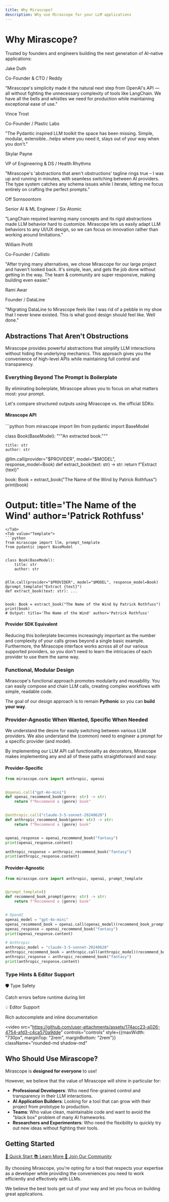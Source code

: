 ```yaml
---
title: Why Mirascope?
description: Why use Mirascope for your LLM applications
---
```


# Why Mirascope?

Trusted by founders and engineers building the next generation of AI-native applications:

<div className="grid grid-cols-1 md:grid-cols-2 gap-6 mt-6">
  <div className="border rounded-md p-4 bg-muted">
    <p className="font-bold">Jake Duth</p>
    <p className="text-sm text-muted-foreground">Co-Founder & CTO / Reddy</p>
    <p className="mt-2 italic">"Mirascope's simplicity made it the natural next step from OpenAI's API — all without fighting the unnecessary complexity of tools like LangChain. We have all the bells and whistles we need for production while maintaining exceptional ease of use."</p>
  </div>
  
  <div className="border rounded-md p-4 bg-muted">
    <p className="font-bold">Vince Trost</p>
    <p className="text-sm text-muted-foreground">Co-Founder / Plastic Labs</p>
    <p className="mt-2 italic">"The Pydantic inspired LLM toolkit the space has been missing. Simple, modular, extensible...helps where you need it, stays out of your way when you don't."</p>
  </div>

  <div className="border rounded-md p-4 bg-muted">
    <p className="font-bold">Skylar Payne</p>
    <p className="text-sm text-muted-foreground">VP of Engineering & DS / Health Rhythms</p>
    <p className="mt-2 italic">"Mirascope's 'abstractions that aren't obstructions' tagline rings true – I was up and running in minutes, with seamless switching between AI providers. The type system catches any schema issues while I iterate, letting me focus entirely on crafting the perfect prompts."</p>
  </div>

  <div className="border rounded-md p-4 bg-muted">
    <p className="font-bold">Off Sornsoontorn</p>
    <p className="text-sm text-muted-foreground">Senior AI & ML Engineer / Six Atomic</p>
    <p className="mt-2 italic">"LangChain required learning many concepts and its rigid abstractions made LLM behavior hard to customize. Mirascope lets us easily adapt LLM behaviors to any UI/UX design, so we can focus on innovation rather than working around limitations."</p>
  </div>

  <div className="border rounded-md p-4 bg-muted">
    <p className="font-bold">William Profit</p>
    <p className="text-sm text-muted-foreground">Co-Founder / Callisto</p>
    <p className="mt-2 italic">"After trying many alternatives, we chose Mirascope for our large project and haven't looked back. It's simple, lean, and gets the job done without getting in the way. The team & community are super responsive, making building even easier."</p>
  </div>

  <div className="border rounded-md p-4 bg-muted">
    <p className="font-bold">Rami Awar</p>
    <p className="text-sm text-muted-foreground">Founder / DataLine</p>
    <p className="mt-2 italic">"Migrating DataLine to Mirascope feels like I was rid of a pebble in my shoe that I never knew existed. This is what good design should feel like. Well done."</p>
  </div>
</div>

## Abstractions That Aren't Obstructions

Mirascope provides powerful abstractions that simplify LLM interactions without hiding the underlying mechanics. This approach gives you the convenience of high-level APIs while maintaining full control and transparency.

### Everything Beyond The Prompt Is Boilerplate

By eliminating boilerplate, Mirascope allows you to focus on what matters most: your prompt.

Let's compare structured outputs using Mirascope vs. the official SDKs:

#### Mirascope API

<TabbedSection showLogo={true}>
<Tab value="Messages">
```python
from mirascope import llm
from pydantic import BaseModel


class Book(BaseModel):
    """An extracted book."""
 
    title: str
    author: str


@llm.call(provider="$PROVIDER", model="$MODEL", response_model=Book)
def extract_book(text: str) -> str:
    return f"Extract {text}"


book: Book = extract_book("The Name of the Wind by Patrick Rothfuss")
print(book)
# Output: title='The Name of the Wind' author='Patrick Rothfuss'
```
</Tab>
<Tab value="Template">
```python
from mirascope import llm, prompt_template
from pydantic import BaseModel


class Book(BaseModel):
    title: str
    author: str


@llm.call(provider="$PROVIDER", model="$MODEL", response_model=Book)
@prompt_template("Extract {text}")
def extract_book(text: str): ...


book: Book = extract_book("The Name of the Wind by Patrick Rothfuss")
print(book)
# Output: title='The Name of the Wind' author='Patrick Rothfuss'
```
</Tab>
</TabbedSection>

#### Provider SDK Equivalent

<ProviderCodeBlock 
  examplePath="mirascope/getting-started/quickstart"
  collapsible={false}
  headerText="Official SDK"
/>

Reducing this boilerplate becomes increasingly important as the number and complexity of your calls grows beyond a single basic example. Furthermore, the Mirascope interface works across all of our various supported providers, so you don't need to learn the intricacies of each provider to use them the same way.

### Functional, Modular Design

Mirascope's functional approach promotes modularity and reusability. You can easily compose and chain LLM calls, creating complex workflows with simple, readable code.

The goal of our design approach is to remain **Pythonic** so you can **build your way**.

### Provider-Agnostic When Wanted, Specific When Needed

We understand the desire for easily switching between various LLM providers. We also understand the (common) need to engineer a prompt for a specific provider (and model).

By implementing our LLM API call functionality as decorators, Mirascope makes implementing any and all of these paths straightforward and easy:

#### Provider-Specific

```python
from mirascope.core import anthropic, openai


@openai.call("gpt-4o-mini")
def openai_recommend_book(genre: str) -> str:
    return f"Recommend a {genre} book"


@anthropic.call("claude-3-5-sonnet-20240620")
def anthropic_recommend_book(genre: str) -> str:
    return f"Recommend a {genre} book"


openai_response = openai_recommend_book("fantasy")
print(openai_response.content)

anthropic_response = anthropic_recommend_book("fantasy")
print(anthropic_response.content)
```

#### Provider-Agnostic

```python
from mirascope.core import anthropic, openai, prompt_template


@prompt_template()
def recommend_book_prompt(genre: str) -> str:
    return f"Recommend a {genre} book"


# OpenAI
openai_model = "gpt-4o-mini"
openai_recommend_book = openai.call(openai_model)(recommend_book_prompt)
openai_response = openai_recommend_book("fantasy")
print(openai_response.content)

# Anthropic
anthropic_model = "claude-3-5-sonnet-20240620"
anthropic_recommend_book = anthropic.call(anthropic_model)(recommend_book_prompt)
anthropic_response = anthropic_recommend_book("fantasy")
print(anthropic_response.content)
```

### Type Hints & Editor Support

<div className="grid grid-cols-1 md:grid-cols-2 gap-4 mt-4">
  <div className="border rounded-md p-4 bg-muted">
    <p className="font-bold">🛡️ Type Safety</p>
    <p>Catch errors before runtime during lint</p>
  </div>
  
  <div className="border rounded-md p-4 bg-muted">
    <p className="font-bold">💡 Editor Support</p>
    <p>Rich autocomplete and inline documentation</p>
  </div>
</div>

<video 
  src="https://github.com/user-attachments/assets/174acc23-a026-4754-afd3-c4ca570a9dde" 
  controls="controls" 
  style={{maxWidth: "730px", marginTop: "2rem", marginBottom: "2rem"}}
  className="rounded-md shadow-md"
></video>

## Who Should Use Mirascope?

Mirascope is **designed for everyone** to use!

However, we believe that the value of Mirascope will shine in particular for:

- **Professional Developers**: Who need fine-grained control and transparency in their LLM interactions.
- **AI Application Builders**: Looking for a tool that can grow with their project from prototype to production.
- **Teams**: Who value clean, maintainable code and want to avoid the "black box" problem of many AI frameworks.
- **Researchers and Experimenters**: Who need the flexibility to quickly try out new ideas without fighting their tools.

## Getting Started

<div className="flex flex-wrap gap-4 my-6">
  <a href=".." className="inline-flex items-center text-primary-foreground bg-primary px-6 py-3 border text-base font-medium rounded-md hover:bg-secondary">
    🚀 Quick Start
  </a>
  <a href="../learn" className="inline-flex items-center text-primary-foreground bg-primary px-6 py-3 border text-base font-medium rounded-md hover:bg-secondary">
    📚 Learn More
  </a>
  <a href="https://join.slack.com/t/mirascope-community/shared_invite/zt-2ilqhvmki-FB6LWluInUCkkjYD3oSjNA" className="inline-flex items-center text-primary-foreground bg-primary px-6 py-3 border text-base font-medium rounded-md hover:bg-secondary">
    👥 Join Our Community
  </a>
</div>

By choosing Mirascope, you're opting for a tool that respects your expertise as a developer while providing the conveniences you need to work efficiently and effectively with LLMs.

We believe the best tools get out of your way and let you focus on building great applications.